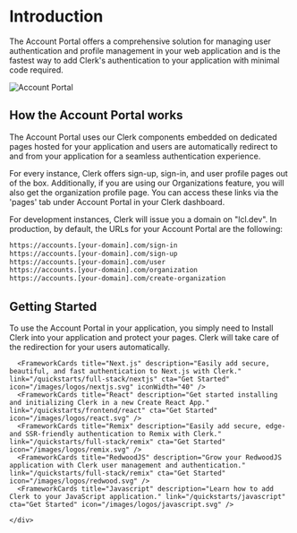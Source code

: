 

# Introduction

The Account Portal offers a comprehensive solution for managing user authentication and profile management in your web application and is the fastest way to add Clerk's authentication to your application with minimal code required. 

![Account Portal](/docs/images/account-portal/account-portal-splash.png)


## How the Account Portal works

The Account Portal uses our Clerk components embedded on dedicated pages hosted for your application and users are automatically redirect to and from your application for a seamless authentication experience.

For every instance, Clerk offers sign-up, sign-in, and user profile pages out of the box. Additionally, if you are using our Organizations feature, you will also get the organization profile page.
You can access these links via the 'pages' tab under Account Portal in your Clerk dashboard.

 
For development instances, Clerk will issue you a domain on "lcl.dev". In production, by default, the URLs for your Account Portal are the following: 

```sh 
https://accounts.[your-domain].com/sign-in
https://accounts.[your-domain].com/sign-up
https://accounts.[your-domain].com/user
https://accounts.[your-domain].com/organization
https://accounts.[your-domain].com/create-organization
``` 


## Getting Started  

To use the Account Portal in your application, you simply need to Install Clerk into your application and protect your pages. Clerk will take care of the redirection for your users automatically. 

<div className="container my-4 min-w-full">
  <div className="grid xl:grid-cols-3 xl:grid-rows-2 md:grid-cols-2 md:grid-rows-3 justify-center gap-x-7">

      <FrameworkCards title="Next.js" description="Easily add secure, beautiful, and fast authentication to Next.js with Clerk." link="/quickstarts/full-stack/nextjs" cta="Get Started" icon="/images/logos/nextjs.svg" iconWidth="40" />
      <FrameworkCards title="React" description="Get started installing and initializing Clerk in a new Create React App." link="/quickstarts/frontend/react" cta="Get Started" icon="/images/logos/react.svg" />
      <FrameworkCards title="Remix" description="Easily add secure, edge- and SSR-friendly authentication to Remix with Clerk." link="/quickstarts/full-stack/remix" cta="Get Started" icon="/images/logos/remix.svg" />
      <FrameworkCards title="RedwoodJS" description="Grow your RedwoodJS application with Clerk user management and authentication." link="/quickstarts/full-stack/remix" cta="Get Started" icon="/images/logos/redwood.svg" />
      <FrameworkCards title="Javascript" description="Learn how to add Clerk to your JavaScript application." link="/quickstarts/javascript" cta="Get Started" icon="/images/logos/javascript.svg" />

    </div>
  </div>
